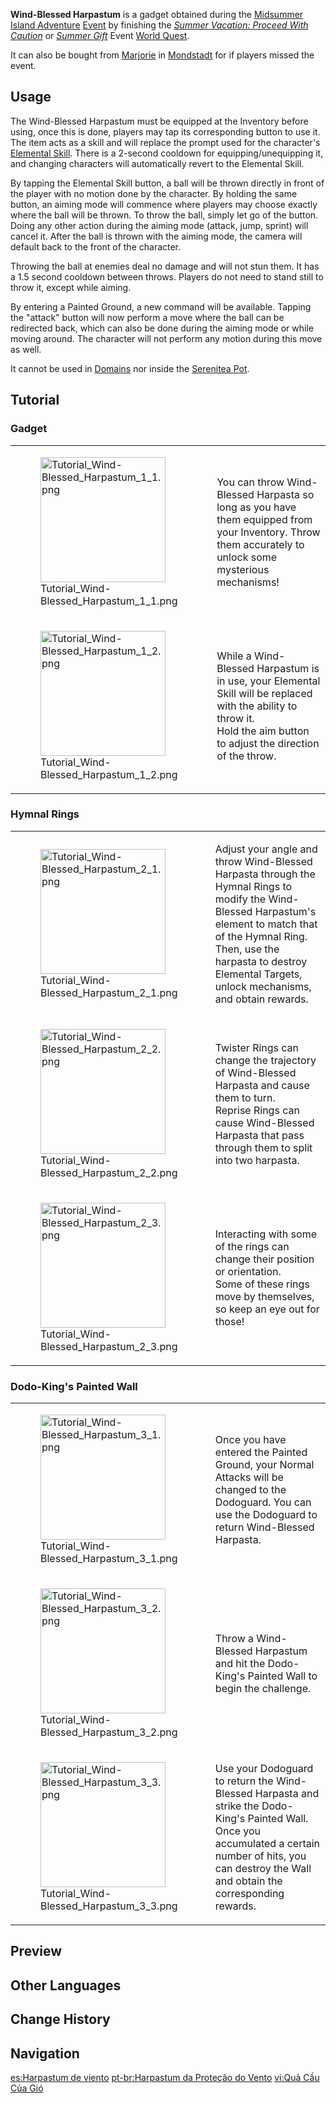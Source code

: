 {{Item Infobox
|id           = 220027
|image        = Item Wind-Blessed Harpastum.png
|type         = Gadgets
|invCategory  = Gadgets
|rarity       = 4
|effect       = Replaces the current character's Elemental Skill with a throwable ball.
|description  = A harpastum made from pure bird feathers and strong fabric. Perhaps it contains some strange power...
|source1      = [[Summer Vacation: Proceed With Caution]]
|source2      = [[Summer Gift]]
|source3      = Sold by [[Marjorie]]
|event        = Midsummer Island Adventure
|reusable     = Yes
|usage        = Quick Use
|memento      = Yes
}}
'''Wind-Blessed Harpastum''' is a gadget obtained during the [[Midsummer Island Adventure]] [[Event]] by finishing the ''[[Summer Vacation: Proceed With Caution]]'' or ''[[Summer Gift]]'' Event [[World Quest]].

It can also be bought from [[Marjorie]] in [[Mondstadt]] for {{Item|Mora|20|x=150,000}} if players missed the event.

==Usage==
The Wind-Blessed Harpastum must be equipped at the Inventory before using, once this is done, players may tap its corresponding button to use it. The item acts as a skill and will replace the prompt used for the character's [[Elemental Skill]]. There is a 2-second cooldown for equipping/unequipping it, and changing characters will automatically revert to the Elemental Skill.

By tapping the Elemental Skill button, a ball will be thrown directly in front of the player with no motion done by the character. By holding the same button, an aiming mode will commence where players may choose exactly where the ball will be thrown. To throw the ball, simply let go of the button. Doing any other action during the aiming mode (attack, jump, sprint) will cancel it. After the ball is thrown with the aiming mode, the camera will default back to the front of the character.

Throwing the ball at enemies deal no damage and will not stun them. It has a 1.5 second cooldown between throws. Players do not need to stand still to throw it, except while aiming.

By entering a Painted Ground, a new command will be available. Tapping the "attack" button will now perform a move where the ball can be redirected back, which can also be done during the aiming mode or while moving around. The character will not perform any motion during this move as well.

It cannot be used in [[Domains]] nor inside the [[Serenitea Pot]].

==Tutorial==
===Gadget===
{| class="tdt1 tdt2" cellspacing="5"
| [[File:Tutorial Wind-Blessed Harpastum 1 1.png|200px]]
| You can throw Wind-Blessed Harpasta so long as you have them equipped from your Inventory. Throw them accurately to unlock some mysterious mechanisms!
|-
| [[File:Tutorial Wind-Blessed Harpastum 1 2.png|200px]]
| While a Wind-Blessed Harpastum is in use, your Elemental Skill will be replaced with the ability to throw it.<br />Hold the aim button to adjust the direction of the throw.
|}

===Hymnal Rings===
{| class="tdt1 tdt2" cellspacing="5"
| [[File:Tutorial Wind-Blessed Harpastum 2 1.png|200px]]
| Adjust your angle and throw Wind-Blessed Harpasta through the Hymnal Rings to modify the Wind-Blessed Harpastum's element to match that of the Hymnal Ring. Then, use the harpasta to destroy Elemental Targets, unlock mechanisms, and obtain rewards.
|-
| [[File:Tutorial Wind-Blessed Harpastum 2 2.png|200px]]
| Twister Rings can change the trajectory of Wind-Blessed Harpasta and cause them to turn.<br />Reprise Rings can cause Wind-Blessed Harpasta that pass through them to split into two harpasta.
|-
| [[File:Tutorial Wind-Blessed Harpastum 2 3.png|200px]]
| Interacting with some of the rings can change their position or orientation.<br />Some of these rings move by themselves, so keep an eye out for those!
|}

===Dodo-King's Painted Wall===
{| class="tdt1 tdt2" cellspacing="5"
| [[File:Tutorial Wind-Blessed Harpastum 3 1.png|200px]]
| Once you have entered the Painted Ground, your Normal Attacks will be changed to the Dodoguard. You can use the Dodoguard to return Wind-Blessed Harpasta.
|-
| [[File:Tutorial Wind-Blessed Harpastum 3 2.png|200px]]
| Throw a Wind-Blessed Harpastum and hit the Dodo-King's Painted Wall to begin the challenge.
|-
| [[File:Tutorial Wind-Blessed Harpastum 3 3.png|200px]]
| Use your Dodoguard to return the Wind-Blessed Harpasta and strike the Dodo-King's Painted Wall. Once you accumulated a certain number of hits, you can destroy the Wall and obtain the corresponding rewards.
|}

==Preview==
{{Preview
|file1    = Item Wind-Blessed Harpastum Animation 1
|caption1 = Tap

|file2    = Item Wind-Blessed Harpastum Animation 2
|caption2 = Hold
}}

==Other Languages==
{{Other Languages
|en      = Wind-Blessed Harpastum
|zhs     = 风佑之羽球
|zhs_rm  = Fēngyòu zhī Yǔqiú
|zht     = 風佑之羽球
|zht_rm  = Fēngyòu zhī Yǔqiú
|zh_tl   = Wind-Blessed Feather-Ball
|zh_note = {{Lang|zh=羽球|zh_rm=yǔqiú|mini=1}} may be also be interpreted as "badminton."
|ja      = 風護のバドルドー
|ja_rm   = Fuugo no Badorudoo{{Assumed}}
|ja_tl   = 
|ko      = 바람의 가호 하르파스툼
|ko_rm   = 
|ko_tl   = 
|es      = Harpastum de viento
|es_tl   = Wind Harpastum
|fr      = Harpastum de vent
|fr_tl   = Wind Harpastum
|ru      = Гарпастум ветра
|ru_tl   = 
|th      = Wind-Blessed Harpastum
|vi      = Quả {{tt|Cầu|球}} Của Gió
|vi_tl   = Ball of the Wind
|de      = Windsegen-Harpastum
|de_tl   = Wind-Blessed Harpastum
|id      = Wind-Blessed Harpastum
|pt      = Harpastum da Proteção do Vento
|pt_tl   = 
}}

==Change History==
{{Change History|1.6}}

==Navigation==
{{Gadget Navbox}}

[[es:Harpastum de viento]]
[[pt-br:Harpastum da Proteção do Vento]]
[[vi:Quả Cầu Của Gió]]